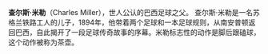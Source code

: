 {{refimprove|time=2014-03-03T08:51:38+00:00}}
<!--[[File:Http:/www.abreu.pt/files/billeder/DmcSite/Galeria/Files/CharlesMiller.jpg|缩略图]]-->
'''查尔斯·米勒'''（Charles Miller），世人公认的巴西足球之父。
查尔斯·米勒是一名苏格兰铁路工人的儿子，1894年，他带着两个足球和一本足球规则，从南安普顿返回巴西，自此揭开了一段足球传奇故事的序幕。米勒标志性的动作是脚后跟磕球，这个动作被称为茶壶。